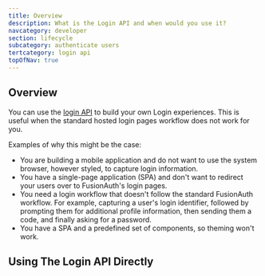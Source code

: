 ```yaml
---
title: Overview
description: What is the Login API and when would you use it?
navcategory: developer
section: lifecycle
subcategory: authenticate users
tertcategory: login api
topOfNav: true
---
```


## Overview

You can use the [login API](/docs/apis/login) to build your own Login experiences. This is useful when the standard hosted login pages workflow does not work for you.

Examples of why this might be the case:

* You are building a mobile application and do not want to use the system browser, however styled, to capture login information.
* You have a single-page application (SPA) and don't want to redirect your users over to FusionAuth's login pages.
* You need a login workflow that doesn't follow the standard FusionAuth workflow. For example, capturing a user's login identifier, followed by prompting them for additional profile information, then sending them a code, and finally asking for a password.
* You have a SPA and a predefined set of components, so theming won't work.

## Using The Login API Directly

<LoginAPIIssues />




